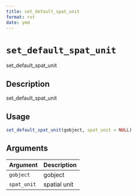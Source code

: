 ```yaml
--- 
title: set_default_spat_unit 
format: rst 
date: ymd 
--- 
```

# `set_default_spat_unit`

set_default_spat_unit


## Description

set_default_spat_unit


## Usage

```r
set_default_spat_unit(gobject, spat_unit = NULL)
```


## Arguments

Argument      |Description
------------- |----------------
`gobject`     |     gobject
`spat_unit`     |     spatial unit


